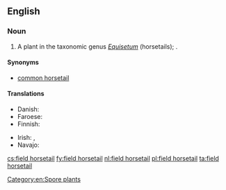 ==English==
{{rfi|en}}

===Noun===
{{en-noun|head=[[field]] [[horsetail]]}}

# A plant in the taxonomic genus ''[[Equisetum]]'' (horsetails); {{taxlink|Equisetum arvense|species|noshow=1}}.

====Synonyms====
* [[common horsetail]]

====Translations====
{{trans-top|plant}}
* Danish: {{t|da|ager-padderok|c}}
* Faroese: {{t|fo|kannubjølluvísa|f}}
* Finnish: {{t+|fi|peltokorte}}
{{trans-mid}}
* Irish: {{t|ga|scuab eich ghoirt|f}}, {{t|ga|eireaball capaill coiteann|m}}
* Navajo: {{t|nv|ałtį́į́ jikʼáshí áłtsʼózígíí}}
{{trans-bottom}}

[[Category:en:Spore plants]]

[[cs:field horsetail]]
[[fy:field horsetail]]
[[nl:field horsetail]]
[[pl:field horsetail]]
[[ta:field horsetail]]